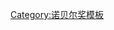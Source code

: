 {{Navbox 
| name       = 2010年诺贝尔奖获得者
| title      = 2010年[[诺贝尔奖]]获得者
| bodyclass = hlist
| titlestyle = background:#d3d3d3;
| belowstyle = background: transparent; border-top: 1px solid #d3d3d3;
| list1      = '''[[诺贝尔物理学奖|物理学奖]]：'''[[安德烈·海姆]] - [[康斯坦丁·谢尔盖耶维奇·诺沃肖洛夫|康斯坦丁·诺沃肖洛夫]]
|list2='''[[诺贝尔化学奖|化学奖]]：'''[[理查德·赫克]] - [[根岸英一]] - [[铃木章]]
|list3='''[[诺贝尔生理学或医学奖|生理学或医学奖]]：'''[[罗伯特·爱德华兹|罗伯特·G·爱德华兹]]
|list4='''[[诺贝尔文学奖|文学奖]]：'''[[马里奥·巴尔加斯·略萨]]
|list5='''[[2010年诺贝尔和平奖|和平奖]]：'''[[刘晓波]]
|list6='''[[诺贝尔经济学奖|经济学奖]]'''<sup>[[诺贝尔经济学奖#與諾貝爾獎的關係|註]]</sup>'''：'''[[彼得·戴蒙德]] - [[戴尔·莫滕森]] - [[克里斯托弗·皮萨里德斯]]
|below={{歷年諾貝爾獎獲得者導航}}
}}<noinclude>[[Category:诺贝尔奖模板]]
</noinclude>